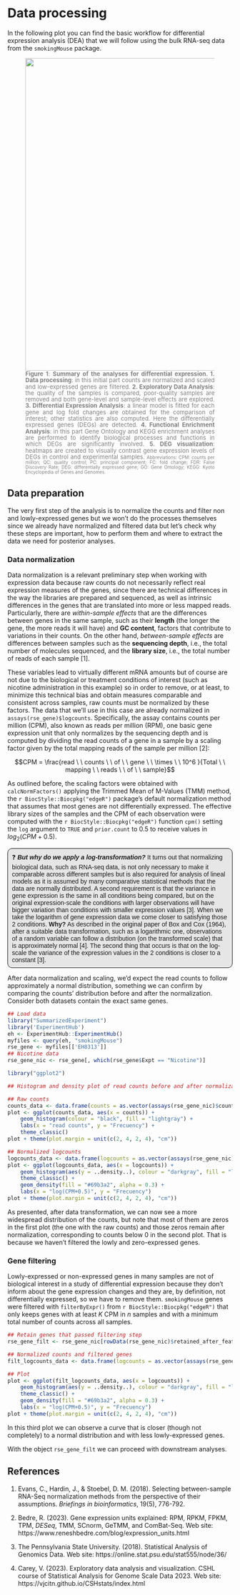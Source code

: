 # Data processing 

<style>
p.comment {
background-color: #E6E6E6;
padding: 9px;
border: 1px solid black;
border-radius: 10px;
font-family: sans-serif;
}

</style>

In the following plot you can find the basic workflow for differential expression analysis (DEA) that we will follow using the bulk RNA-seq data from the `smokingMouse` package. 

<figure>
    <img src="Figures/all_analyses.png" width="700px" align=center />
        <figcaption style="color: gray; line-height: 1.1; text-align: justify">
            <font size="-1.8">
                <b>Figure 1</b>: <b> Summary of the analyses for differential expression. </b> 
                <b> 1. Data processing</b>: in this initial part counts are normalized and scaled and low-expressed genes are filtered.
                <b> 2. Exploratory Data Analysis</b>: the quality of the samples is compared, poor-quality samples are removed and both gene-level and sample-level effects are explored.
                <b> 3. Differential Expression Analysis</b>: a linear model is fitted for each gene and log fold changes are obtained for the comparison of interest; other statistics are also computed. Here the differentially expressed genes (DEGs) are detected. 
                <b> 4. Functional Enrichment Analysis</b>: in this part Gene Ontology and KEGG enrichment analyses are performed to identify biological processes and functions in which DEGs are significantly involved. 
                <b> 5. DEG visualization</b>: heatmaps are created to visually contrast gene expression levels of DEGs in control and experimental samples. </font>
            <font size="0.8"> 
            Abbreviations: CPM: counts per million; QC: quality control; PC: principal component; FC: fold change; FDR: False Discovery Rate; DEG: differentially expressed gene; GO: Gene Ontology; KEGG: Kyoto Encyclopedia of Genes and Genomes.
            </font>
        </figcaption>
</figure>

## Data preparation

The very first step of the analysis is to normalize the counts and filter non and lowly-expressed genes but we won't do the processes themselves since we already have normalized and filtered data but let's check why these steps are important, how to perform them and where to extract the data we need for posterior analyses.  

### Data normalization
 
Data normalization is a relevant preliminary step when working with expression data because raw counts do not necessarily reflect real expression measures of the genes, since there are technical differences in the way the libraries are prepared and sequenced, as well as intrinsic differences in the genes that are translated into more or less mapped reads. Particularly, there are *within-sample effects* that are the differences between genes in the same sample, such as their **length** (the longer the gene, the more reads it will have) and **GC content**, factors that contribute to variations in their counts. On the other hand, *between-sample effects* are differences between samples such as the **sequencing depth**, i.e., the total number of molecules sequenced, and the **library size**, i.e., the total number of reads of each sample [1].

These variables lead to virtually different mRNA amounts but of course are not due to the biological or treatment conditions of interest (such as nicotine administration in this example) so in order to remove, or at least, to minimize this technical bias and obtain measures comparable and consistent across samples, raw counts must be normalized by these factors. The data that we'll use in this case are already normalized in `assays(rse_gene)$logcounts`. Specifically, the assay contains counts per million (CPM), also known as reads per million (RPM), one basic gene expression unit that only normalizes by the sequencing depth and is computed by dividing the read counts of a gene in a sample by a scaling factor given by the total mapping reads of the sample per million [2]:

$$CPM = \frac{read \ \ counts \ \ of \ \ gene \ \ \times \ \ 10^6 }{Total \ \ mapping \ \ reads \ \ of \ \ sample}$$ 


As outlined before, the scaling factors were obtained with `calcNormFactors()` applying the Trimmed Mean of M-Values (TMM) method, the `r BiocStyle::Biocpkg("edgeR")` package's default normalization method that assumes that most genes are not differentially expressed. The effective library sizes of the samples and the CPM of each observation were computed with the `r BiocStyle::Biocpkg("edgeR")` function `cpm()` setting the `log` argument to `TRUE` and `prior.count` to 0.5 to receive values in $log_2(CPM+0.5)$.

<p class="comment">
❓ ***But why do we apply a log-transformation?***  It turns out that normalizing biological data, such as RNA-seq data, is not only necessary to make it comparable across different samples but is also required for analysis of lineal models as it is assumed by many comparative statistical methods that the data are normally distributed. A second requirement is that the variance in gene expression is the same in all conditions being compared, but on the original expression-scale the conditions with larger observations will have bigger variation than conditions with smaller expression values [3]. 
When we take the logarithm of gene expression data we come closer to satisfying those 2 conditions. **Why?** As described in the original paper of Box and Cox (1964), after a suitable data transformation, such as a logarithmic one, observations of a random variable can follow a distribution (on the transformed scale) that is approximately normal [4]. The second thing that occurs is that on the log-scale the variance of the expression values in the 2 conditions is closer to a constant [3].
</p>

After data normalization and scaling, we’d expect the read counts to follow approximately a normal distribution, something we can confirm by comparing the counts' distribution before and after the normalization. Consider both datasets contain the exact same genes. 

```r

## Load data
library("SummarizedExperiment")
library('ExperimentHub')
eh <- ExperimentHub::ExperimentHub()
myfiles <- query(eh, "smokingMouse")
rse_gene <- myfiles[['EH8313']] 
## Nicotine data
rse_gene_nic <- rse_gene[, which(rse_gene$Expt == "Nicotine")]

library("ggplot2")

## Histogram and density plot of read counts before and after normalization

## Raw counts
counts_data <- data.frame(counts = as.vector(assays(rse_gene_nic)$counts))
plot <- ggplot(counts_data, aes(x = counts)) +
    geom_histogram(colour = "black", fill = "lightgray") +
    labs(x = "read counts", y = "Frecuency") +
    theme_classic()
plot + theme(plot.margin = unit(c(2, 4, 2, 4), "cm"))

## Normalized logcounts
logcounts_data <- data.frame(logcounts = as.vector(assays(rse_gene_nic)$logcounts))
plot <- ggplot(logcounts_data, aes(x = logcounts)) +
    geom_histogram(aes(y = ..density..), colour = "darkgray", fill = "lightgray") +
    theme_classic() +
    geom_density(fill = "#69b3a2", alpha = 0.3) +
    labs(x = "log(CPM+0.5)", y = "Frecuency")
plot + theme(plot.margin = unit(c(2, 4, 2, 4), "cm"))
```

As presented, after data transformation, we can now see a more widespread distribution of the counts, but note that most of them are zeros in the first plot (the one with the raw counts) and those zeros remain after normalization, corresponding to counts below 0 in the second plot. That is because we haven't filtered the lowly and zero-expressed genes. 


### Gene filtering

Lowly-expressed or non-expressed genes in many samples are not of biological interest in a study of differential expression because they don't inform about the gene expression changes and they are, by definition, not differentially expressed, so we have to remove them. `smokingMouse` genes were filtered with `filterByExpr()` from `r BiocStyle::Biocpkg("edgeR")` that only keeps genes with at least *K* CPM in *n* samples and with a minimum total number of counts across all samples.

```r
## Retain genes that passed filtering step
rse_gene_filt <- rse_gene_nic[rowData(rse_gene_nic)$retained_after_feature_filtering == TRUE, ]

## Normalized counts and filtered genes
filt_logcounts_data <- data.frame(logcounts = as.vector(assays(rse_gene_filt)$logcounts))

## Plot
plot <- ggplot(filt_logcounts_data, aes(x = logcounts)) +
    geom_histogram(aes(y = ..density..), colour = "darkgray", fill = "lightgray") +
    theme_classic() +
    geom_density(fill = "#69b3a2", alpha = 0.3) +
    labs(x = "log(CPM+0.5)", y = "Frecuency")
plot + theme(plot.margin = unit(c(2, 4, 2, 4), "cm"))
```

In this third plot we can observe a curve that is closer (though not completely) to a normal distribution and with less lowly-expressed genes. 

With the object `rse_gene_filt` we can proceed with downstream analyses. 


## References {-}

1. Evans, C., Hardin, J., & Stoebel, D. M. (2018). Selecting between-sample RNA-Seq normalization methods from the perspective of their assumptions. *Briefings in bioinformatics*, 19(5), 776-792.

2. Bedre, R. (2023). Gene expression units explained: RPM, RPKM, FPKM, TPM, *DESeq*, TMM, SCnorm, GeTMM, and ComBat-Seq. Web site: https://www.reneshbedre.com/blog/expression_units.html

3. The Pennsylvania State University. (2018). Statistical Analysis of Genomics Data. Web site: https://online.stat.psu.edu/stat555/node/36/

4. Carey, V. (2023). Exploratory data analysis and visualization. CSHL course of Statistical Analysis for Genome Scale Data 2023. Web site: https://vjcitn.github.io/CSHstats/index.html

